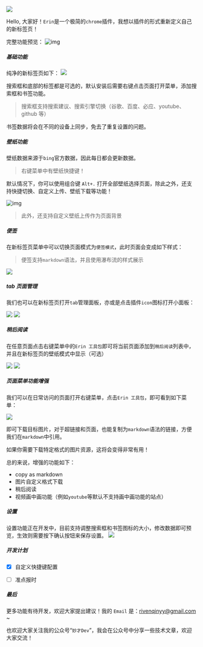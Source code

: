 
![](https://lh3.googleusercontent.com/LcAQ86qgz4NsdEhFLWzFZBmz4VPDyGiNRoVpEn3qA6o6iysSUuuztMrSwTJIcjHEyv-3PPGzZnoADm5o4oSIsOTzdw=w128-h128-e365-rj-sc0x00ffffff)

Hello, 大家好！`Erin`是一个极简的`chrome`插件，我想以插件的形式重新定义自己的新标签页！

完整功能预览：
![img](../public/main.png)

##### 基础功能
纯净的新标签页如下：
![](https://camo.githubusercontent.com/78e29503a465d19aebd34cffb761a6758bb93b539dc30042de1c2ee3dd38614b/68747470733a2f2f692e696d6775722e636f6d2f4d46336a574e462e6a706567)

搜索框和底部的标签都是可选的，默认安装后需要右键点击页面打开菜单，添加搜索框和书签功能。

> 搜索框支持搜索建议、搜索引擎切换（谷歌、百度、必应、youtube、github 等）

书签数据将会在不同的设备上同步，免去了重复设置的问题。

##### 壁纸功能

壁纸数据来源于`bing`官方数据，因此每日都会更新数据。

> 右键菜单中有壁纸快捷键！

默认情况下，你可以使用组合键 `Alt+.` 打开全部壁纸选择页面，除此之外，还支持快捷切换、自定义上传、壁纸下载等功能！

![img](../public/wallpaperMarket.png)

> 此外，还支持自定义壁纸上传作为页面背景

##### 便签

在新标签页菜单中可以切换页面模式为`便签模式`，此时页面会变成如下样式：

> 便签支持`markdown`语法，并且使用瀑布流的样式展示

![](https://user-images.githubusercontent.com/23721611/256232944-9862549c-6d65-4dc7-8900-1c9e6d10522f.png)

##### tab 页面管理

我们也可以在新标签页打开`tab`管理面板，亦或是点击插件`icon`图标打开小面板：

![](https://user-images.githubusercontent.com/136426260/256234768-67fad8b6-3a15-4cae-b4b6-135c5f3c2b86.png)
![](https://user-images.githubusercontent.com/136426260/256234891-4c70365f-9e97-464b-a333-1eef5df0f907.png)

##### 稍后阅读

在任意页面点击右键菜单中的`Erin 工具包`即可将当前页面添加到`稍后阅读`列表中，并且在新标签页的壁纸模式中显示（可选）

![](https://github-production-user-asset-6210df.s3.amazonaws.com/136426260/256582528-05707322-e4d8-47f7-8775-b9d6912d736d.png)
![](https://github-production-user-asset-6210df.s3.amazonaws.com/136426260/256582506-8c477555-db26-4392-932e-4d0283a5a0e6.png)


##### 页面菜单功能增强
我们可以在日常访问的页面打开右键菜单，点击`Erin 工具包`，即可看到如下菜单：

![](https://cdn.jsdelivr.net/gh/Developer27149/uPic@main/uPic/150PZb.png)

即可下载目标图片，对于超链接和页面，也能复制为`markdown`语法的链接，方便我们在`markdown`中引用。

如果你需要下载特定格式的图片资源，这将会变得非常有用！

总的来说，增强的功能如下：
- copy as markdown 
- 图片自定义格式下载
- 稍后阅读
- 视频画中画功能（例如`youtube`等默认不支持画中画功能的站点）

##### 设置
设置功能正在开发中，目前支持调整搜索框和书签图标的大小，修改数据即可预览，生效则需要按下确认按钮来保存设置。
![](../public/setting.png)


##### 开发计划
- [x] 自定义快捷键配置
- [ ] 准点报时


 
##### 最后

更多功能有待开发，欢迎大家提出建议！我的 `Email` 是：rivenqinyy@gmail.com ~

也欢迎大家关注我的公众号“`妙才Dev`”，我会在公众号中分享一些技术文章，欢迎大家交流！


